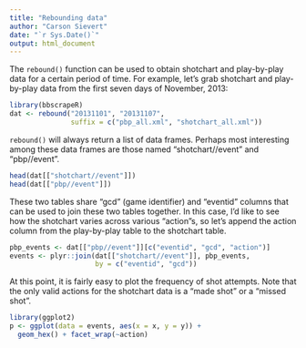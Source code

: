 ```yaml
---
title: "Rebounding data"
author: "Carson Sievert"
date: "`r Sys.Date()`"
output: html_document
---
```


The `rebound()` function can be used to obtain shotchart and play-by-play data for a certain period of time. For example, let's grab shotchart and play-by-play data from the first seven days of November, 2013:

```r
library(bbscrapeR)
dat <- rebound("20131101", "20131107",
               suffix = c("pbp_all.xml", "shotchart_all.xml"))
```

`rebound()` will always return a list of data frames. Perhaps most interesting among these data frames are those named "shotchart//event" and "pbp//event".

```r
head(dat[["shotchart//event"]])
head(dat[["pbp//event"]])
```

These two tables share "gcd" (game identifier) and "eventid" columns that can be used to join these two tables together. In this case, I'd like to see how the shotchart varies across various "action"s, so let's append the action column from the play-by-play table to the shotchart table.

```r
pbp_events <- dat[["pbp//event"]][c("eventid", "gcd", "action")]
events <- plyr::join(dat[["shotchart//event"]], pbp_events,
                     by = c("eventid", "gcd"))
```

At this point, it is fairly easy to plot the frequency of shot attempts. Note that the only valid actions for the shotchart data is a "made shot" or a "missed shot".

```r
library(ggplot2)
p <- ggplot(data = events, aes(x = x, y = y)) + 
  geom_hex() + facet_wrap(~action)
```